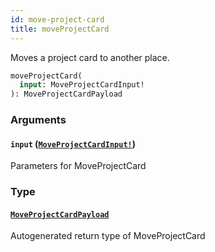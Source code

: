 ```yaml
---
id: move-project-card
title: moveProjectCard
---
```


Moves a project card to another place.

```graphql
moveProjectCard(
  input: MoveProjectCardInput!
): MoveProjectCardPayload

```

### Arguments

#### `input` ([`MoveProjectCardInput!`](/docs/api/inputs/move-project-card-input))

Parameters for MoveProjectCard

### Type

#### [`MoveProjectCardPayload`](/docs/api/objects/move-project-card-payload)

Autogenerated return type of MoveProjectCard
